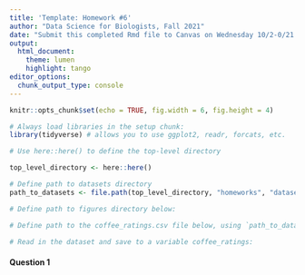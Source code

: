 ```yaml
---
title: 'Template: Homework #6'
author: "Data Science for Biologists, Fall 2021"
date: "Submit this completed Rmd file to Canvas on Wednesday 10/2-0/21 by 2 PM"
output: 
  html_document:
    theme: lumen
    highlight: tango
editor_options: 
  chunk_output_type: console
---
```


```r
knitr::opts_chunk$set(echo = TRUE, fig.width = 6, fig.height = 4)

# Always load libraries in the setup chunk:
library(tidyverse) # allows you to use ggplot2, readr, forcats, etc. 
```


```r
# Use here::here() to define the top-level directory

top_level_directory <- here::here()

# Define path to datasets directory
path_to_datasets <- file.path(top_level_directory, "homeworks", "datasets")

# Define path to figures directory below:

# Define path to the coffee_ratings.csv file below, using `path_to_datasets` as part of the code:

# Read in the dataset and save to a variable coffee_ratings:

```


#### Question 1

```r

```


<!-- You have to make the rest of the question headers and chunks! Use the green button at the top "+C" to create an R chunk with point-and-click (watch the Rmd videos too!), or type out backticks and curly braces manually.--> 
